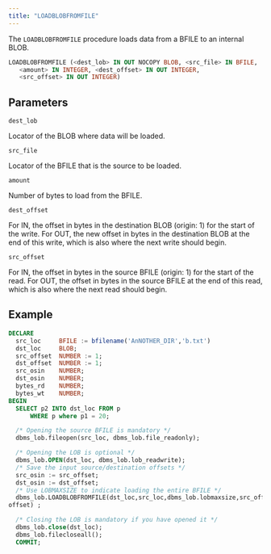 ```yaml
---
title: "LOADBLOBFROMFILE"
---
```


The `LOADBLOBFROMFILE` procedure loads data from a BFILE to an internal BLOB.

```sql
LOADBLOBFROMFILE (<dest_lob> IN OUT NOCOPY BLOB, <src_file> IN BFILE, 
   <amount> IN INTEGER, <dest_offset> IN OUT INTEGER, 
   <src_offset> IN OUT INTEGER)
```

## Parameters

`dest_lob`

Locator of the BLOB where data will be loaded.

`src_file`

Locator of the BFILE that is the source to be loaded.

`amount`

Number of bytes to load from the BFILE.

`dest_offset`

For IN, the offset in bytes in the destination BLOB (origin: 1) for the start of the write. For OUT, the new offset in bytes in the destination BLOB at the end of this write, which is also where the next write should begin.

`src_offset`

For IN, the offset in bytes in the source BFILE (origin: 1) for the start of the read. For OUT, the offset in bytes in the source BFILE at the end of this read, which is also where the next read should begin.


## Example

``` sql
DECLARE
  src_loc     BFILE := bfilename('AnNOTHER_DIR','b.txt')
  dst_loc     BLOB;
  src_offset  NUMBER := 1;
  dst_offset  NUMBER := 1;
  src_osin    NUMBER;
  dst_osin    NUMBER;
  bytes_rd    NUMBER;
  bytes_wt    NUMBER; 
BEGIN
  SELECT p2 INTO dst_loc FROM p 
      WHERE p where p1 = 20;

  /* Opening the source BFILE is mandatory */
  dbms_lob.fileopen(src_loc, dbms_lob.file_readonly);

  /* Opening the LOB is optional */
  dbms_lob.OPEN(dst_loc, dbms_lob.lob_readwrite);
  /* Save the input source/destination offsets */
  src_osin := src_offset;
  dst_osin := dst_offset;
  /* Use LOBMAXSIZE to indicate loading the entire BFILE */
  dbms_lob.LOADBLOBFROMFILE(dst_loc,src_loc,dbms_lob.lobmaxsize,src_offset,dst_
offset) ;

  /* Closing the LOB is mandatory if you have opened it */
  dbms_lob.close(dst_loc);
  dbms_lob.filecloseall();
  COMMIT;
```